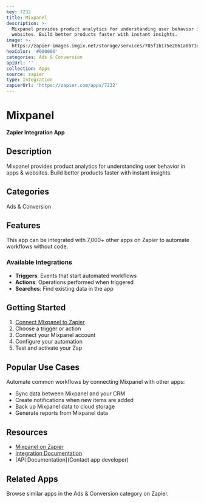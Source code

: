 ```yaml
---
key: 7232
title: Mixpanel
description: >-
  Mixpanel provides product analytics for understanding user behavior in apps &
  websites. Build better products faster with instant insights.
image: >-
  https://zapier-images.imgix.net/storage/services/785f1b175e2861a0b71ea6f63281142e.png?auto=format%2Ccompress&ixlib=python-3.0.0&q=50
hexColor: '#000000'
categories: Ads & Conversion
apiUrl: ''
collection: Apps
source: zapier
type: Integration
zapierUrl: 'https://zapier.com/apps/7232'
---
```

# Mixpanel

**Zapier Integration App**

## Description

Mixpanel provides product analytics for understanding user behavior in apps & websites. Build better products faster with instant insights.

## Categories

Ads & Conversion

## Features

This app can be integrated with 7,000+ other apps on Zapier to automate workflows without code.

### Available Integrations

- **Triggers**: Events that start automated workflows
- **Actions**: Operations performed when triggered
- **Searches**: Find existing data in the app

## Getting Started

1. [Connect Mixpanel to Zapier](https://zapier.com/apps/7232)
2. Choose a trigger or action
3. Connect your Mixpanel account
4. Configure your automation
5. Test and activate your Zap

## Popular Use Cases

Automate common workflows by connecting Mixpanel with other apps:

- Sync data between Mixpanel and your CRM
- Create notifications when new items are added
- Back up Mixpanel data to cloud storage
- Generate reports from Mixpanel data

## Resources

- [Mixpanel on Zapier](https://zapier.com/apps/7232)
- [Integration Documentation](https://zapier.com/apps/7232/integrations)
- [API Documentation](Contact app developer)

## Related Apps

Browse similar apps in the Ads & Conversion category on Zapier.
